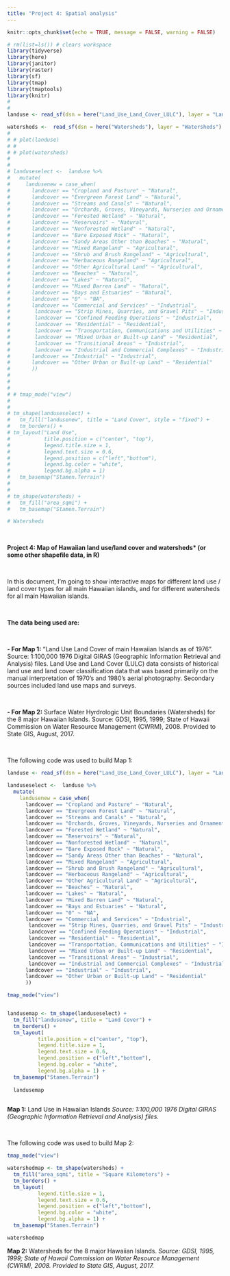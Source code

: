 ```yaml
---
title: "Project 4: Spatial analysis"
---
```


```r
knitr::opts_chunk$set(echo = TRUE, message = FALSE, warning = FALSE)

# rm(list=ls()) # clears workspace
library(tidyverse)
library(here)
library(janitor)
library(raster)
library(sf)
library(tmap)
library(tmaptools)
library(knitr)
# 
# 
landuse <- read_sf(dsn = here("Land_Use_Land_Cover_LULC"), layer = "Land_Use_Land_Cover_LULC")

watersheds <-  read_sf(dsn = here("Watersheds"), layer = "Watersheds")
# 
# # plot(landuse)
# # 
# # plot(watersheds)
# 
# 
# landuseselect <-  landuse %>% 
#   mutate(
#     landusenew = case_when(
#       landcover == "Cropland and Pasture" ~ "Natural",
#       landcover == "Evergreen Forest Land" ~ "Natural",
#       landcover == "Streams and Canals" ~ "Natural",
#       landcover == "Orchards, Groves, Vineyards, Nurseries and Ornamental Horticultural Areas" ~ "Natural",
#       landcover == "Forested Wetland" ~ "Natural",
#       landcover == "Reservoirs" ~ "Natural",
#       landcover == "Nonforested Wetland" ~ "Natural",
#       landcover == "Bare Exposed Rock" ~ "Natural",
#       landcover == "Sandy Areas Other than Beaches" ~ "Natural",
#       landcover == "Mixed Rangeland" ~ "Agricultural",
#       landcover == "Shrub and Brush Rangeland" ~ "Agricultural",
#       landcover == "Herbaceous Rangeland" ~ "Agricultural",
#       landcover == "Other Agricultural Land" ~ "Agricultural",
#       landcover == "Beaches" ~ "Natural",
#       landcover == "Lakes" ~ "Natural",
#       landcover == "Mixed Barren Land" ~ "Natural",
#       landcover == "Bays and Estuaries" ~ "Natural",
#       landcover == "0" ~ "NA",
#       landcover == "Commercial and Services" ~ "Industrial",
#        landcover == "Strip Mines, Quarries, and Gravel Pits" ~ "Industrial",
#        landcover == "Confined Feeding Operations" ~ "Industrial",
#        landcover == "Residential" ~ "Residential",
#        landcover == "Transportation, Communications and Utilities" ~ "Industrial",
#        landcover == "Mixed Urban or Built-up Land" ~ "Residential",
#        landcover == "Transitional Areas" ~ "Industrial",
#        landcover == "Industrial and Commercial Complexes" ~ "Industrial",
#       landcover == "Industrial" ~ "Industrial",
#       landcover == "Other Urban or Built-up Land" ~ "Residential"
#       )) 
# 
# 
# 
# # tmap_mode("view")
# 
# 
# tm_shape(landuseselect) +
#   tm_fill("landusenew", title = "Land Cover", style = "fixed") +
#   tm_borders() +
# tm_layout("Land Use",
#           title.position = c("center", "top"),
#           legend.title.size = 1,
#           legend.text.size = 0.6,
#           legend.position = c("left","bottom"),
#           legend.bg.color = "white",
#           legend.bg.alpha = 1)
#   tm_basemap("Stamen.Terrain")
# 
# 
# tm_shape(watersheds) +
#   tm_fill("area_sqmi") +
#   tm_basemap("Stamen.Terrain")

# Watersheds


```
<p>&nbsp;</p>
**Project 4: Map of Hawaiian land use/land cover and watersheds* (or some other shapefile data, in R)**
<p>&nbsp;</p>

In this document, I'm going to show interactive maps for different land use / land cover types for all main Hawaiian islands, and for different watersheds for all main Hawaiian islands.
<p>&nbsp;</p>
**The data being used are:**<p>&nbsp;</p>

**- For Map 1:** "Land Use Land Cover of main Hawaiian Islands as of 1976". Source: 1:100,000 1976 Digital GIRAS (Geographic Information Retrieval and Analysis) files. Land Use and Land Cover (LULC) data consists of historical land use and land cover
classification data that was based primarily on the manual interpretation of 1970's and 1980's aerial photography. Secondary sources included land use maps and surveys. <p>&nbsp;</p>
**- For Map 2:** Surface Water Hyrdrologic Unit Boundaries (Watersheds) for the 8 major Hawaiian Islands. Source: GDSI, 1995, 1999; State of Hawaii Commission on Water Resource Management (CWRM), 2008.  Provided to State GIS, August, 2017.
<p>&nbsp;</p>


The following code was used to build Map 1:
```r


landuse <- read_sf(dsn = here("Land_Use_Land_Cover_LULC"), layer = "Land_Use_Land_Cover_LULC") 

landuseselect <-  landuse %>% 
  mutate(
    landusenew = case_when(
      landcover == "Cropland and Pasture" ~ "Natural",
      landcover == "Evergreen Forest Land" ~ "Natural",
      landcover == "Streams and Canals" ~ "Natural",
      landcover == "Orchards, Groves, Vineyards, Nurseries and Ornamental Horticultural Areas" ~ "Natural",
      landcover == "Forested Wetland" ~ "Natural",
      landcover == "Reservoirs" ~ "Natural",
      landcover == "Nonforested Wetland" ~ "Natural",
      landcover == "Bare Exposed Rock" ~ "Natural",
      landcover == "Sandy Areas Other than Beaches" ~ "Natural",
      landcover == "Mixed Rangeland" ~ "Agricultural",
      landcover == "Shrub and Brush Rangeland" ~ "Agricultural",
      landcover == "Herbaceous Rangeland" ~ "Agricultural",
      landcover == "Other Agricultural Land" ~ "Agricultural",
      landcover == "Beaches" ~ "Natural",
      landcover == "Lakes" ~ "Natural",
      landcover == "Mixed Barren Land" ~ "Natural",
      landcover == "Bays and Estuaries" ~ "Natural",
      landcover == "0" ~ "NA",
      landcover == "Commercial and Services" ~ "Industrial",
       landcover == "Strip Mines, Quarries, and Gravel Pits" ~ "Industrial",
       landcover == "Confined Feeding Operations" ~ "Industrial",
       landcover == "Residential" ~ "Residential",
       landcover == "Transportation, Communications and Utilities" ~ "Industrial",
       landcover == "Mixed Urban or Built-up Land" ~ "Residential",
       landcover == "Transitional Areas" ~ "Industrial",
       landcover == "Industrial and Commercial Complexes" ~ "Industrial",
      landcover == "Industrial" ~ "Industrial",
      landcover == "Other Urban or Built-up Land" ~ "Residential"
      )) 

tmap_mode("view")


landusemap <- tm_shape(landuseselect) +
  tm_fill("landusenew", title = "Land Cover") +
  tm_borders() +
  tm_layout(
          title.position = c("center", "top"),
          legend.title.size = 1,
          legend.text.size = 0.6,
          legend.position = c("left","bottom"),
          legend.bg.color = "white",
          legend.bg.alpha = 1) +
  tm_basemap("Stamen.Terrain")
  
  landusemap
  
```

**Map 1:** Land Use in Hawaiian Islands *Source: 1:100,000 1976 Digital GIRAS (Geographic Information Retrieval and Analysis) files.*
<p>&nbsp;</p>

The following code was used to build Map 2:
```r

tmap_mode("view")

watershedmap <- tm_shape(watersheds) +
  tm_fill("area_sqmi", title = "Square Kilometers") +
  tm_borders() +
  tm_layout(
          legend.title.size = 1,
          legend.text.size = 0.6,
          legend.position = c("left","bottom"),
          legend.bg.color = "white",
          legend.bg.alpha = 1) +
  tm_basemap("Stamen.Terrain")

watershedmap

```

**Map 2:** Watersheds for the 8 major Hawaiian Islands. *Source: GDSI, 1995, 1999; State of Hawaii Commission on Water Resource Management (CWRM), 2008.  Provided to State GIS, August, 2017.*
